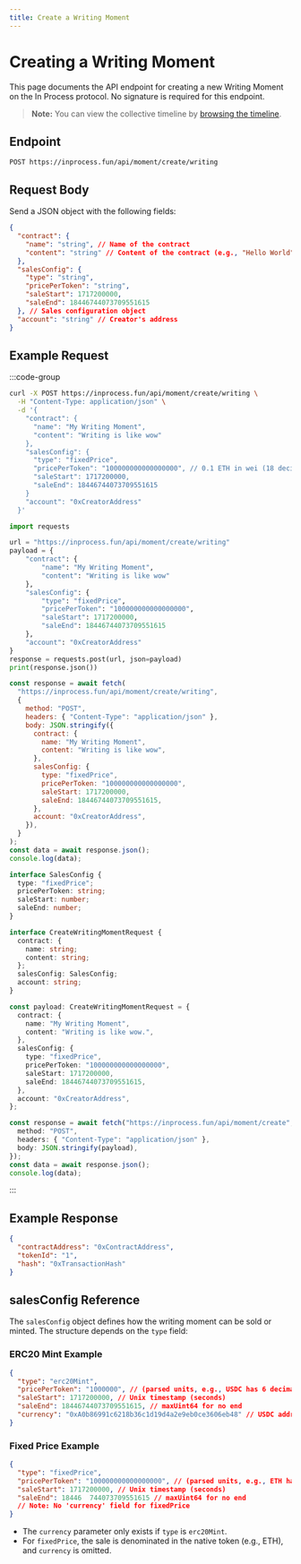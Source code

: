 ```yaml
---
title: Create a Writing Moment
---
```


# Creating a Writing Moment

This page documents the API endpoint for creating a new Writing Moment on the In Process protocol. No signature is required for this endpoint.

> **Note:** You can view the collective timeline by [browsing the timeline](/timeline).

## Endpoint

```
POST https://inprocess.fun/api/moment/create/writing
```

## Request Body

Send a JSON object with the following fields:

```json
{
  "contract": {
    "name": "string", // Name of the contract
    "content": "string" // Content of the contract (e.g., "Hello World")
  },
  "salesConfig": {
    "type": "string",
    "pricePerToken": "string",
    "saleStart": 1717200000,
    "saleEnd": 18446744073709551615
  }, // Sales configuration object
  "account": "string" // Creator's address
}
```

## Example Request

:::code-group

```bash [cURL]
curl -X POST https://inprocess.fun/api/moment/create/writing \
  -H "Content-Type: application/json" \
  -d '{
    "contract": {
      "name": "My Writing Moment",
      "content": "Writing is like wow"
    },
    "salesConfig": {
      "type": "fixedPrice",
      "pricePerToken": "100000000000000000", // 0.1 ETH in wei (18 decimals)
      "saleStart": 1717200000,
      "saleEnd": 18446744073709551615
    }
    "account": "0xCreatorAddress"
  }'
```

```python [Python]
import requests

url = "https://inprocess.fun/api/moment/create/writing"
payload = {
    "contract": {
        "name": "My Writing Moment",
        "content": "Writing is like wow"
    },
    "salesConfig": {
        "type": "fixedPrice",
        "pricePerToken": "100000000000000000",
        "saleStart": 1717200000,
        "saleEnd": 18446744073709551615
    },
    "account": "0xCreatorAddress"
}
response = requests.post(url, json=payload)
print(response.json())
```

```javascript [JavaScript]
const response = await fetch(
  "https://inprocess.fun/api/moment/create/writing",
  {
    method: "POST",
    headers: { "Content-Type": "application/json" },
    body: JSON.stringify({
      contract: {
        name: "My Writing Moment",
        content: "Writing is like wow",
      },
      salesConfig: {
        type: "fixedPrice",
        pricePerToken: "100000000000000000",
        saleStart: 1717200000,
        saleEnd: 18446744073709551615,
      },
      account: "0xCreatorAddress",
    }),
  }
);
const data = await response.json();
console.log(data);
```

```typescript [TypeScript]
interface SalesConfig {
  type: "fixedPrice";
  pricePerToken: string;
  saleStart: number;
  saleEnd: number;
}

interface CreateWritingMomentRequest {
  contract: {
    name: string;
    content: string;
  };
  salesConfig: SalesConfig;
  account: string;
}

const payload: CreateWritingMomentRequest = {
  contract: {
    name: "My Writing Moment",
    content: "Writing is like wow.",
  },
  salesConfig: {
    type: "fixedPrice",
    pricePerToken: "100000000000000000",
    saleStart: 1717200000,
    saleEnd: 18446744073709551615,
  },
  account: "0xCreatorAddress",
};

const response = await fetch("https://inprocess.fun/api/moment/create", {
  method: "POST",
  headers: { "Content-Type": "application/json" },
  body: JSON.stringify(payload),
});
const data = await response.json();
console.log(data);
```

:::

## Example Response

```json
{
  "contractAddress": "0xContractAddress",
  "tokenId": "1",
  "hash": "0xTransactionHash"
}
```

## salesConfig Reference

The `salesConfig` object defines how the writing moment can be sold or minted. The structure depends on the `type` field:

### ERC20 Mint Example

```json
{
  "type": "erc20Mint",
  "pricePerToken": "1000000", // (parsed units, e.g., USDC has 6 decimals)
  "saleStart": 1717200000, // Unix timestamp (seconds)
  "saleEnd": 18446744073709551615, // maxUint64 for no end
  "currency": "0xA0b86991c6218b36c1d19d4a2e9eb0ce3606eb48" // USDC address
}
```

### Fixed Price Example

```json
{
  "type": "fixedPrice",
  "pricePerToken": "100000000000000000", // (parsed units, e.g., ETH has 18 decimals)
  "saleStart": 1717200000, // Unix timestamp (seconds)
  "saleEnd": 18446  744073709551615 // maxUint64 for no end
  // Note: No 'currency' field for fixedPrice
}
```

- The `currency` parameter only exists if `type` is `erc20Mint`.
- For `fixedPrice`, the sale is denominated in the native token (e.g., ETH), and `currency` is omitted.
